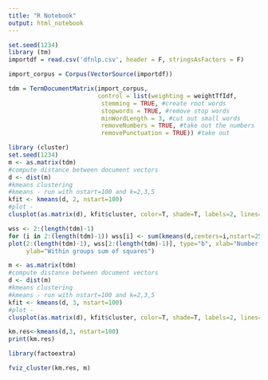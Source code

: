 ---
title: "R Notebook"
output: html_notebook
---

```{r}
set.seed(1234)
library (tm)
importdf = read.csv('dfnlp.csv', header = F, stringsAsFactors = F)
```

```{r}
import_corpus = Corpus(VectorSource(importdf))
```
```{r}
tdm = TermDocumentMatrix(import_corpus,
                         control = list(weighting = weightTfIdf,
                          stemming = TRUE, #create root words
                          stopwords = TRUE, #remove stop words
                          minWordLength = 3, #cut out small words
                          removeNumbers = TRUE, #take out the numbers
                          removePunctuation = TRUE)) #take out
```

```{r}
library (cluster)
set.seed(1234)
m <- as.matrix(tdm)
#compute distance between document vectors
d <- dist(m)
#kmeans clustering
#kmeans - run with nstart=100 and k=2,3,5 
kfit <- kmeans(d, 2, nstart=100)
#plot - 
clusplot(as.matrix(d), kfit$cluster, color=T, shade=T, labels=2, lines=0)

```

```{r}
wss <- 2:(length(tdm)-1)
for (i in 2:(length(tdm)-1)) wss[i] <- sum(kmeans(d,centers=i,nstart=25)$withinss)
plot(2:(length(tdm)-1), wss[2:(length(tdm)-1)], type="b", xlab="Number of Clusters",
     ylab="Within groups sum of squares") 
```
```{r}
m <- as.matrix(tdm)
#compute distance between document vectors
d <- dist(m)
#kmeans clustering
#kmeans - run with nstart=100 and k=2,3,5 
kfit <- kmeans(d, 3, nstart=100)
#plot - 
clusplot(as.matrix(d), kfit$cluster, color=T, shade=T, labels=2, lines=0)
```
```{r}
km.res<-kmeans(d,3, nstart=100)
print(km.res)
```
```{r}
library(factoextra)
```

```{r}
fviz_cluster(km.res, m)
```

